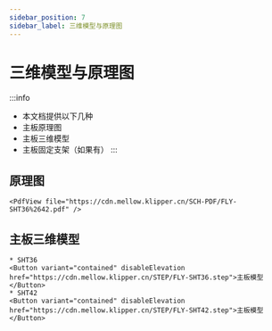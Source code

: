 ```yaml
---
sidebar_position: 7
sidebar_label: 三维模型与原理图
---
```




# 三维模型与原理图


:::info
* 本文档提供以下几种
* 主板原理图
* 主板三维模型
* 主板固定支架（如果有）
:::

## 原理图

    <PdfView file="https://cdn.mellow.klipper.cn/SCH-PDF/FLY-SHT36%2642.pdf" />


## 主板三维模型
    * SHT36
    <Button variant="contained" disableElevation href="https://cdn.mellow.klipper.cn/STEP/FLY-SHT36.step">主板模型</Button>
    * SHT42
    <Button variant="contained" disableElevation href="https://cdn.mellow.klipper.cn/STEP/FLY-SHT42.step">主板模型</Button>
